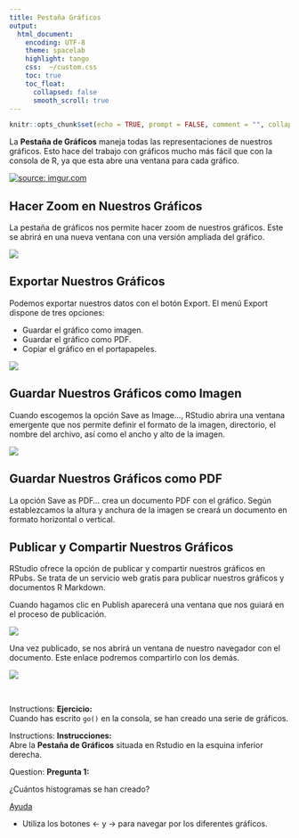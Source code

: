 ```yaml
---
title: Pestaña Gráficos
output:
  html_document:
    encoding: UTF-8
    theme: spacelab
    highlight: tango
    css:  ~/custom.css
    toc: true
    toc_float: 
      collapsed: false
      smooth_scroll: true
---
```


```r
knitr::opts_chunk$set(echo = TRUE, prompt = FALSE, comment = "", collapse = TRUE)
```

La __Pestaña de Gráficos__ maneja todas las representaciones de nuestros gráficos. Esto hace del trabajo con gráficos mucho más fácil que con la consola de R, ya que esta abre una ventana para cada gráfico.

<a href="https://imgur.com/iIXG0rG"><img src="https://i.imgur.com/iIXG0rG.gif" title="source: imgur.com" /></a>

## Hacer Zoom en Nuestros Gráficos

La pestaña de gráficos nos permite hacer zoom de nuestros gráficos. Este se abrirá en una nueva ventana con una versión ampliada del gráfico.

![](https://i.imgur.com/ZI2eziQ.jpg)

## Exportar Nuestros Gráficos

Podemos exportar nuestros datos con el botón <span class="badge badge-primary">Export</span>. El menú <span class="badge badge-primary">Export</span> dispone de tres opciones:

- Guardar el gráfico como imagen.
- Guardar el gráfico como PDF.
- Copiar el gráfico en el portapapeles.

![](https://i.imgur.com/HFpnVbX.jpg)

## Guardar Nuestros Gráficos como Imagen

Cuando escogemos la opción <span class="badge badge-primary">Save as Image...</span>, RStudio abrira una ventana emergente que nos permite definir el formato de la imagen, directorio, el nombre del archivo, así como el ancho y alto de la imagen.

![](https://i.imgur.com/yzgPPNn.jpg)

## Guardar Nuestros Gráficos como PDF

La opción <span class="badge badge-primary">Save as PDF...</span> crea un documento PDF con el gráfico. Según establezcamos la altura y anchura de la imagen se creará un documento en formato horizontal o vertical.



## Publicar y Compartir Nuestros Gráficos

RStudio ofrece la opción de publicar y compartir nuestros gráficos en RPubs. Se trata de un servicio web gratis para publicar nuestros gráficos y documentos R Markdown.

Cuando hagamos clic en <span class="badge badge-primary">Publish</span> aparecerá una ventana que nos guiará en el proceso de publicación.

![](https://i.imgur.com/VnOLw3a.jpg)

Una vez publicado, se nos abrirá un ventana de nuestro navegador con el documento. Este enlace podremos compartirlo con los demás.

![](https://i.imgur.com/CBVbOJz.jpg)


</br>


<div class="panel panel-success">
<div class="panel-body">

<div class="alert alert-success" role="alert">
<span class="glyphicon glyphicon-education" aria-hidden="true"></span>
<span class="sr-only">Instructions:</span>
**Ejercicio:**</br>
Cuando has escrito `go()` en la consola, se han creado una serie de gráficos.
</div>

<div class="alert alert-success" role="alert">
<span class="glyphicon glyphicon-tasks" aria-hidden="true"></span>
<span class="sr-only">Instructions:</span>
**Instrucciones:**  
Abre la __Pestaña de Gráficos__ situada en Rstudio en la esquina inferior derecha.

</div>


<div class="alert alert-warning" role="alert">
<span class="glyphicon glyphicon-question-sign" aria-hidden="true"></span>
<span class="sr-only">Question:</span>
**Pregunta 1:**  

¿Cuántos histogramas se han creado?
</div>



<p>
<a class="btn btn-info" data-toggle="collapse" href="#hint" aria-expanded="false" aria-controls="collapseExample">
<span class="glyphicon glyphicon-exclamation-sign" aria-hidden="true"></span>  Ayuda</a>
</p>
<div class="collapse" id="hint">
<div class="card card-block">
<div class="alert alert-info" role="alert">
- Utiliza los botones <span class="label label-default"><-</span> y <span class="label label-default">-></span> para navegar por los diferentes gráficos.

</div>
</div>
